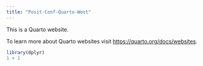 ```yaml
---
title: "Posit-Conf-Quarto-Woot"
---
```


This is a Quarto website.

To learn more about Quarto websites visit <https://quarto.org/docs/websites>.

```r
library(dplyr)
1 + 1
```
